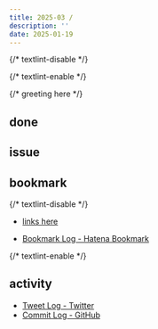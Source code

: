 ```yaml
---
title: 2025-03 / 
description: ''
date: 2025-01-19
---
```


{/* textlint-disable */}


{/* textlint-enable */}

{/* greeting here */}

## done

### 

## issue

### 

## bookmark

{/* textlint-disable */}

- [links here]()


- [Bookmark Log - Hatena Bookmark](https://b.hatena.ne.jp/Ryo_K/bookmark)

{/* textlint-enable */}

## activity

<Instagram instagramId="" />
<X url="" />
<YouTube id="" />

- [Tweet Log - Twitter](https://twitter.com/search?q=(from%3Alegnoh)%20until%3A2025-01-19%20since%3A2025-01-13%20-filter%3Areplies&src=typed_query)
- [Commit Log - GitHub](https://github.com/legnoh?tab=overview&from=2025-01-13&to=2025-01-19)
